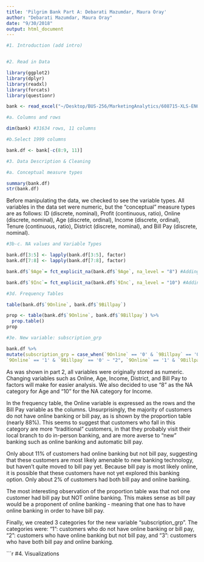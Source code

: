 ```yaml
---
title: 'Pilgrim Bank Part A: Debarati Mazumdar, Maura Oray'
author: "Debarati Mazumdar, Maura Oray"
date: "9/30/2018"
output: html_document
---
```


```r

#1. Introduction (add intro)


#2. Read in Data

library(ggplot2)
library(dplyr)
library(readxl)
library(forcats)
library(questionr)

bank <- read_excel("~/Desktop/BUS-256/MarketingAnalytics/608715-XLS-ENG.xls", sheet = 2)

#a. Columns and rows

dim(bank) #31634 rows, 11 columns

#b.Select 1999 columns

bank.df <- bank[-c(8:9, 11)] 

```

```r

#3. Data Description & Cleaning

#a. Conceptual measure types

summary(bank.df)
str(bank.df) 

```
Before manipulating the data, we checked to see the variable types. All variables in the data set were numeric, but the "conceptual" measure types are as follows: ID (discrete, nominal), Profit (continuous, ratio), Online (discrete, nominal), Age (discrete, ordinal), Income (discrete, ordinal), Tenure (continuous, ratio), District (discrete, nominal), and Bill Pay (discrete, nominal).  

```r

#3b-c. NA values and Variable Types

bank.df[3:5] <- lapply(bank.df[3:5], factor)
bank.df[7:8] <- lapply(bank.df[7:8], factor)

bank.df$`9Age`= fct_explicit_na(bank.df$`9Age`, na_level = "8") #Adding level '8' as category for NA age

bank.df$`9Inc`= fct_explicit_na(bank.df$`9Inc`, na_level = "10") #Adding level '10' as category for NA income

#3d. Frequency Tables

table(bank.df$`9Online`, bank.df$`9Billpay`)

prop <- table(bank.df$`9Online`, bank.df$`9Billpay`) %>%
  prop.table()
prop

#3e. New variable: subscription_grp

bank.df %>%
mutate(subscription_grp = case_when(`9Online` == '0' & `9Billpay` == '0' ~ "1",
`9Online` == '1' & `9Billpay` == '0' ~ "2", `9Online` == '1' & `9Billpay` == '1' ~ "3"))
```
As was shown in part 2, all variables were originally stored as numeric. Changing variables such as Online, Age, Income, District, and Bill Pay to factors will make for easier analysis. We also decided to use "8" as the NA category for Age and "10" for the NA category for Income.

In the frequency table, the Online variable is expressed as the rows and the Bill Pay variable as the columns. Unsurprisingly, the majority of customers do not have online banking or bill pay, as is shown by the proportion table (nearly 88%). This seems to suggest that customers who fall in this category are more "traditional" customers, in that they probably visit their local branch to do in-person banking, and are more averse to "new" banking such as online banking and automatic bill pay.

Only about 11% of customers had online banking but not bill pay, suggesting that these customers are most likely amenable to new banking technology, but haven't quite moved to bill pay yet. Because bill pay is most likely online, it is possible that these customers have not yet explored this banking option. Only about 2% of customers had both bill pay and online banking. 

The most interesting observation of the proportion table was that not one customer had bill pay but NOT online banking. This makes sense as bill pay would be a proponent of online banking - meaning that one has to have online banking in order to have bill pay. 

Finally, we created 3 categories for the new variable "subscription_grp". The categories were: "1": customers who do not have online banking or bill pay, "2": customers who have online banking but not bill pay, and "3": customers who have both bill pay and online banking.

```r

#4. Visualizations


